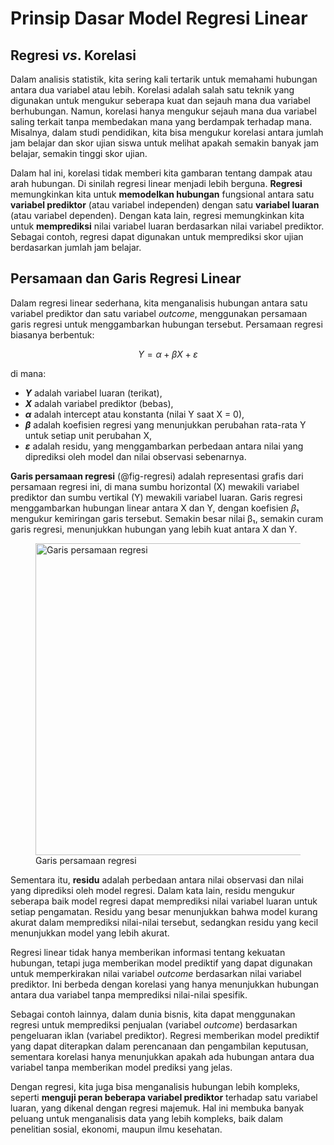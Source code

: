 # Prinsip Dasar Model Regresi Linear

## Regresi *vs*. Korelasi

Dalam analisis statistik, kita sering kali tertarik untuk memahami hubungan antara dua variabel atau lebih. Korelasi adalah salah satu teknik yang digunakan untuk mengukur seberapa kuat dan sejauh mana dua variabel berhubungan. Namun, korelasi hanya mengukur sejauh mana dua variabel saling terkait tanpa membedakan mana yang berdampak terhadap mana. Misalnya, dalam studi pendidikan, kita bisa mengukur korelasi antara jumlah jam belajar dan skor ujian siswa untuk melihat apakah semakin banyak jam belajar, semakin tinggi skor ujian.

Dalam hal ini, korelasi tidak memberi kita gambaran tentang dampak atau arah hubungan. Di sinilah regresi linear menjadi lebih berguna. **Regresi** memungkinkan kita untuk **memodelkan hubungan** fungsional antara satu **variabel prediktor** (atau variabel independen) dengan satu **variabel luaran** (atau variabel dependen). Dengan kata lain, regresi memungkinkan kita untuk **memprediksi** nilai variabel luaran berdasarkan nilai variabel prediktor. Sebagai contoh, regresi dapat digunakan untuk memprediksi skor ujian berdasarkan jumlah jam belajar.

## Persamaan dan Garis Regresi Linear

Dalam regresi linear sederhana, kita menganalisis hubungan antara satu variabel prediktor dan satu variabel *outcome*, menggunakan persamaan garis regresi untuk menggambarkan hubungan tersebut. Persamaan regresi biasanya berbentuk:

$$
Y = \alpha + \beta X + \varepsilon
$$

di mana:

-   ***Y*** adalah variabel luaran (terikat),
-   ***X*** adalah variabel prediktor (bebas),
-   ***α*** adalah intercept atau konstanta (nilai Y saat X = 0),
-   ***β*** adalah koefisien regresi yang menunjukkan perubahan rata-rata Y untuk setiap unit perubahan X,
-   ***ε*** adalah residu, yang menggambarkan perbedaan antara nilai yang diprediksi oleh model dan nilai observasi sebenarnya.

**Garis persamaan regresi** (@fig-regresi) adalah representasi grafis dari persamaan regresi ini, di mana sumbu horizontal (X) mewakili variabel prediktor dan sumbu vertikal (Y) mewakili variabel luaran. Garis regresi menggambarkan hubungan linear antara X dan Y, dengan koefisien *β*₁ mengukur kemiringan garis tersebut. Semakin besar nilai β₁, semakin curam garis regresi, menunjukkan hubungan yang lebih kuat antara X dan Y.

![Garis persamaan regresi](images/regresi.png){#fig-regresi fig-align="center" width="499"}

Sementara itu, **residu** adalah perbedaan antara nilai observasi dan nilai yang diprediksi oleh model regresi. Dalam kata lain, residu mengukur seberapa baik model regresi dapat memprediksi nilai variabel luaran untuk setiap pengamatan. Residu yang besar menunjukkan bahwa model kurang akurat dalam memprediksi nilai-nilai tersebut, sedangkan residu yang kecil menunjukkan model yang lebih akurat.

Regresi linear tidak hanya memberikan informasi tentang kekuatan hubungan, tetapi juga memberikan model prediktif yang dapat digunakan untuk memperkirakan nilai variabel *outcome* berdasarkan nilai variabel prediktor. Ini berbeda dengan korelasi yang hanya menunjukkan hubungan antara dua variabel tanpa memprediksi nilai-nilai spesifik.

Sebagai contoh lainnya, dalam dunia bisnis, kita dapat menggunakan regresi untuk memprediksi penjualan (variabel *outcome*) berdasarkan pengeluaran iklan (variabel prediktor). Regresi memberikan model prediktif yang dapat diterapkan dalam perencanaan dan pengambilan keputusan, sementara korelasi hanya menunjukkan apakah ada hubungan antara dua variabel tanpa memberikan model prediksi yang jelas.

Dengan regresi, kita juga bisa menganalisis hubungan lebih kompleks, seperti **menguji peran beberapa variabel prediktor** terhadap satu variabel luaran, yang dikenal dengan regresi majemuk. Hal ini membuka banyak peluang untuk menganalisis data yang lebih kompleks, baik dalam penelitian sosial, ekonomi, maupun ilmu kesehatan.

